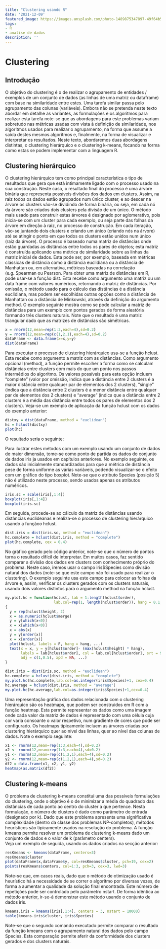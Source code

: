 ```yaml
---
title: "Clustering usando R"
date: '2021-12-09'
featured_image: https://images.unsplash.com/photo-1489875347897-49f64b51c1f8?ixid=MnwxMjA3fDB8MHxwaG90by1wYWdlfHx8fGVufDB8fHx8&ixlib=rb-1.2.1&auto=format&fit=crop&w=1050&q=80
tags:
- R
- analise de dados
description: ''
---
```


# Clustering 
 
 
## Introdução 
 
O objetivo do clustering é o de realizar o agrupamento de entidades / exemplos de um conjunto de dados (as linhas de uma matriz ou dataframe) com base na similaridade entre estes. Uma tarefa similar passa pelo agrupamento das colunas (variáveis). 
Embora não se pretenda neste texto abordar em detalhe as variantes, as formulações e os algoritmos para realizar esta tarefa note-se que as abordagens para este problemas variam sobretudo nas métricas usadas com vista à definição de similaridade, nos algoritmos usados para realizar o agrupamento, na forma que assume a saída destes mesmos algoritmos e, finalmente, na forma de visualizar e interpretar os resultados. 
Neste texto, abordaremos duas abordagens distintas, o clustering hierárquico e o clustering k-means, focando na forma como estas se podem implementar com a linguagem R. 
 
## Clustering hierárquico 
 
O clustering hierárquico tem como principal característica o tipo de resultados 
que gera que está intimamente ligado com o processo usado na sua construção. Neste caso, o resultado final do processo é uma árvore binária que representa possíveis divisões dos dados em clusters. Assim, na raiz todos os dados estão agrupados num único cluster, e ao descer na árvore os clusters vão-se dividindo de forma binária, ou seja, em cada nó da árvore são criados dois clusters pela divisão de um único. 
	O método mais usado para construir estas árvores é designado por 
aglomerativo, pois inicia-se com um cluster para cada exemplo, ou seja parte das folhas da árvore em direção à raiz, no processo de construção. Em cada iteração, vão-se juntando dois clusters e criando um único (criando nós na árvore) até se atingir o ponto em que todos os clusters estão unidos num único (raiz da árvore). 
O processo é baseado numa matriz de distâncias onde estão guardadas as distâncias entre todos os pares de objetos; esta matriz é construída aplicando uma métrica de similaridade sobre as linhas da matriz inicial de dados. Esta pode ser, por exemplo, baseada em métricas clássicas de distância como a distância euclidiana ou a distância de Manhattan ou, em alternativa, métricas baseadas na correlação (e.g. Spearman ou Pearson. 
Para obter uma matriz de distâncias em R, pode usar-se a função dist. Esta 
recebe como argumento uma matriz ou um data frame com valores numéricos, retornando a matriz de distâncias. Por omissão, o método usado para o cálculo das distâncias é a distância euclidiana, mas podem ser escolhidas outras opções como a distância de Manhattan ou a distãncia de Minkowski, através da definição do argumento method. 
O exemplo seguinte mostra como se pode calcular a matriz de distâncias para 
um exemplo com pontos gerados de forma aleatória formando três clusters naturais. Note que o resultado é uma matriz triangular dado que as matrizes de distâncias são simétricas. 
 

```r
x = rnorm(12,mean=rep(1:3,each=4),sd=0.2) 
y = rnorm(12,mean=rep(c(1,2,1),each=4),sd=0.2) 
dataFrame <- data.frame(x=x,y=y) 
dist(dataFrame)
```

 
Para executar o processo de clustering hierárquico usa-se a função hclust. Esta 
recebe como argumento a matriz com as distâncias. Como argumento opcional (method), a função permite escolher a forma como se calculam distâncias entre clusters com mais do que um ponto nos passos intermédios do algoritmo. Os valores possíveis para esta opção incluem “complete” (valor por omissão, indica que a distância entre 2 clusters é a maior distância entre qualquer par de elementos dos 2 clusters), “single” (indica que a distância entre 2 clusters é a menor distância entre qualquer par de elementos dos 2 clusters) e “average” (indica que a distância entre 2 clusters é a média das distância entre todos os pares de elementos dos 2 clusters). 
Veja-se um exemplo de aplicação da função hclust com os dados do exemplo 
anterior: 
 
```r
distxy = dist(dataFrame, method = "euclidean") 
hc = hclust(distxy) 
plot(hc) 
```
 
O resultado seria o seguinte: 
 
Para ilustrar estes métodos com um exemplo usando um conjunto de dados de 
maior dimensão, tome-se como ponto de partida os dados do conjunto de dados iris ja usados em capítulos anteriores. No exemplo seguinte, os dados são inicialmente standardizados para que a métrica de distância pese de forma uniforme as várias variáveis, podendo visualizar-se o efeito com um gráfico do tipo boxplot. Note-se que o atributo Species (posição 5) não é utilizado neste processo, sendo usados apenas os atributos numéricos. 
 

```r
iris.sc = scale(iris[,1:4])
boxplot(iris[,1:4]) 
boxplot(iris.sc)
```
 
Em seguida, procede-se ao cálculo da matriz de distâncias usando distâncias 
euclideanas e realiza-se o processo de clustering hierárquico usando a funçãoo hclust. 
 
```r
dist.iris = dist(iris.sc, method = "euclidean") 
hc.complete = hclust(dist.iris, method = "complete") 
plot(hc.complete, cex = 0.4)
```
 
No gráfico gerado pelo código anterior, note-se que o número de pontos torna o 
resultado difícil de interpretar. Em muitos casos, faz sentido comparar a divisão dos dados em clusters com conhecimento próprio do problema. Neste caso, iremos usar o campo iris$Species como divisão natural dos dados (note-se que este campo não foi usado para realizar o clustering). O exemplo seguinte usa este campo para colocar as folhas da árvore e, assim, verificar os clusters gerados com os clusters naturais, usando dois valores distintos para o argumento method na função hclust. 
 
```r
my.plot.hc = function(hclust, lab = 1:length(hclust$order),  
                      lab.col=rep(1, length(hclust$order)), hang = 0.1, ...) 
{ 
  y = rep(hclust$height, 2) 
  x = as.numeric(hclust$merge) 
  y = y[which(x<0)] 
  x = x[which(x<0)] 
  x = abs(x) 
  y = y[order(x)] 
  x = x[order(x)] 
  plot(hclust, labels = F, hang = hang, ...) 
  text(x = x, y = y[hclust$order]- (max(hclust$height) * hang),  
       labels = lab[hclust$order], col = lab.col[hclust$order], srt = 90,  
       adj = c(1,0.5), xpd = NA, ...) 
}

dist.iris = dist(iris.sc, method = "euclidean") 
hc.complete = hclust(dist.iris, method = "complete") 
my.plot.hc(hc.complete,lab.col=as.integer(iris$Species)+1, cex=0.4)
hc.average = hclust(dist.iris, method = "average") 
my.plot.hc(hc.average,lab.col=as.integer(iris$Species)+1,cex=0.4)
```
 
 
Uma representação gráfica dos dados relacionada com o clustering hierárquico 
são os heatmaps, que podem ser construídos em R com a função heatmap. Esta permite representar os dados como uma imagem onde cada valor da matriz de dados é representado com uma célula cuja cor varia consoante o valor respetivo, num gradiente de cores que pode ser configurado. Os heatmaps tipicamente incluem as árvores criadas por clustering hierárquico quer ao nível das linhas, quer ao nível das colunas de dados. Note o exemplo seguinte: 
 

```r
x1 <- rnorm(12,mean=rep(1:3,each=4),sd=0.2) 
x2 <- rnorm(12,mean=rep(1:3,each=4),sd=0.2) 
y1 <- rnorm(12,mean=rep(c(1,2,1),each=4),sd=0.2) 
y2 <- rnorm(12,mean=rep(c(1,2,1),each=4),sd=0.2) 
df2 = data.frame(x1, x2, y1, y2) 
heatmap(as.matrix(df2))
``` 
 
## Clustering k-means 
  
O problema de clustering k-means constitui uma das possíveis formulações do clustering, onde o objetivo é o de minimizar a média do quadrado das distâncias de cada ponto ao centro do cluster a que pertence. Nesta formulação, o número de clusters é dado como parâmetro de entrada (designado por k). Dado que este problema apresenta uma significativa complexidade (dentro da classe dos problemas NP-completos), métodos heurísticos são tipicamente usados na resolução do problema. 
A função kmeans permite resolver um problema de clustering k-means dado um 
conjunto de dados e o valor de k (parâmetro centers).  
Veja um exemplo de seguida, usando os dados criados na secção anterior: 
 
```r
resKmeans <- kmeans(dataFrame, centers=3) 
resKmeans$cluster 
plot(dataFrame$x,dataFrame$y, col=resKmeans$cluster, pch=19, cex=2) 
points(resKmeans$centers, col=1:3, pch=3, cex=3, lwd=3) 
``` 
 
 
Note-se que, em casos reais, dado que o método de otimização usado é heurístico 
há a necessidade de se correr o algoritmo por diversas vezes, de forma a aumentar a qualidade da solução final encontrada. Este número de repetições pode ser controlado pelo parâmetro nstart. 
De forma idêntica ao método anterior, ir-se-á demonstrar este método usando o 
conjunto de dados iris. 
 
```r
kmeans.iris = kmeans(iris[,1:4], centers = 3, nstart = 10000) 
table(kmeans.iris$cluster, iris$Species)
```

 
Note-se que o segundo comando executado permite comparar o resultado da função kmeans com o agrupamento natural dos dados pelo campo Species. Esta comparação permite aferir da conformidade dos clusters gerados e dos clusters naturais. 
 